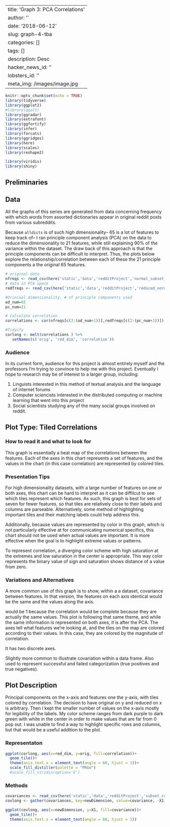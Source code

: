 
---
title: 'Graph 3: PCA Correlations '
author: ''
date: '2018-06-12'
slug: graph-4-tba
categories: []
tags: []
description: Desc
hacker_news_id: ''
lobsters_id: ''
meta_img: /images/image.jpg
---


```r
knitr::opts_chunk$set(echo = TRUE)
library(tidyverse) 
library(ggplot2)
#library(ggalt)
library(ggradar)
library(extrafont)
library(ggfortify)
library(infer)
library(forcats)
library(ggridges)
library(here)
library(scales)
library(reshape2)

library(viridis)
library(shiny)
```



## Preliminaries
## Data

All the graphs of this series are generated from data concerning frequency with which words from assorted dictionaries appear in original reddit posts from various subreddits. 

Because `alldicts` is of such high dimensionality-- 65 is a lot of features to keep track of-- I ran principle component analysis (PCA) on the data to reduce the dimensionality to 21 features, while still explaining 90% of the variance within the dataset. The draw back of this approach is that the principle components can be difficult to interpret. Thus, the plots below explore the relationship/correlation between each of these the 21 principle components a the original 65 features. 

```r
# original data
nfreqs <- read_csv(here('static','data','redditProject','normal_subset_freqs.csv'))
# data in PCA space
redfreqs <- read_csv(here('static','data','redditProject','reduced_normal_subset_freqs'))

#Orininal dimensionality, # of principle components used
od_num=65
pc_num=21

# Calculate correlation
correlations <- cor(nfreqs[c(2:(od_num+1))],redfreqs[c(2:(pc_num+1))])

#Tidyify
corlong <- melt(correlations ) %>% 
   setNames(c('orig', 'red_dim', 'correlation'))

```


### Audience

In its current form, audience for this project is almost entirely myself and the professors I'm trying to convince to help me with this project. Eventually I hope to research may be of interest to a larger group, including: 

1. Linguists interested in this method of textual analysis and the language of internet forums
1. Computer sciencists interested in the distributed computing or machine learning that went into this project
1. Social scientists studying any of the many social groups involved on reddit. 

## Plot Type: Tiled Correlations

### How to read it and what to look for 
This graph is essentially a heat map of the correlations between the features. Each of the axes in this chart represents a set of features, and the values in the chart (in this case correlation) are represented by colored tiles. 

### Presentation Tips
For high dimensionality datasets, with a large number of features on one or both axes, this chart can be hard to interpret as it can be diffilcut to see which tiles represent which features. As such, this graph is best for sets of seven for fewer features, so that tiles are relatively close to their labels and columns are parseable. Alternatively, some method of highlighting important tiles and their matching labels could help address this. 

Additionally, because values are represented by color in this graph, which is not particularly effective at for communicating numerical specifics, this chart should not be used when actual values are important. It is more effective when the goal is to highlight extreme values or patterns.

To represent correlation, a diverging color scheme with high saturation at the extremes and low saturation in the center is appropriate. This way color represents the binary value of sign and saturation shows distance of a value from zero. 

### Variations and Alternatives
A more common use of this graph is to show, within a a dataset, covariance between features. In that version, the features on each axis identical would be the same and the values along the axis. 

would be 1 because the correlation would be complete because they are actually the same values. This plot is following that same theme, and while the same information is represented on both axes, it is after the PCA. The axes tell what features we’re looking at, and the tiles on the map are colored according to their values. In this case, they are colored by the magnitude of correlation.

It has two discrete axes. 


Slightly more common to illustrate covariation within a data frame. Also used to represent successful and failed categorization (true positives and true negatives). 

## Plot Description
Principal components on the x-axis and features one the y-axis, with tiles colored by correlation. The decision to have original on y and reduced on x is arbitrary. Then I kept the smaller number of values on the x-axis mostly for legibility of the labels. My color scheme ranges from dark purple to dark green with white in the center in order to make values that are far from 0 pop out. I was unable to find a way to highlight specific rows and columns, but that would be a useful addition to the plot. 

### Representaton 
```r
ggplot(corlong, aes(x=red_dim, y=orig, fill=correlation))+
  geom_tile()+ 
  theme(axis.text.x = element_text(angle = 60, hjust = 1))+
  scale_fill_distiller(palette = "PRGn")
  #scale_fill_viridis(option='E')

```


### Methods

```r
covariances <- read_csv(here('static','data','redditProject','subset_covariance.csv'))
covlong <- gather(covariances, key=newDimension, value=covariance, -X1)

ggplot(covlong, aes(x=newDimension, y=X1, fill=covariance))+
  geom_tile()+
  theme(axis.text.x = element_text(angle = 60, hjust = 1))
```

